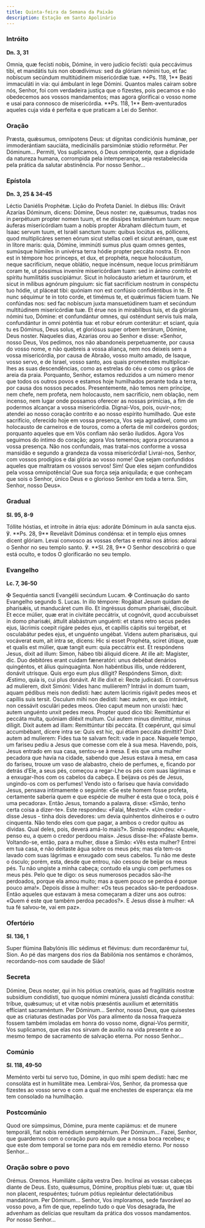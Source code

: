 ```yaml
---
title: Quinta-feira da Semana da Paixão
description: Estação em Santo Apolinário
---
```


### Intróito

**Dn. 3, 31**

<div class="side-by-side not-content">
  <span>
    Omnia, quæ fecísti nobis, Dómine, in vero judício fecísti: quia peccávimus
    tibi, et mandátis tuis non obœdívimus: sed da glóriam nómini tuo, et fac
    nobíscum secúndum multitúdinem misericórdiæ tuæ. **Ps. 118, 1** Beáti
    immaculáti in via: qui ámbulant in lege Dómini.
  </span>
  <span>
    Quantos males caíram sobre nós, Senhor, foi com verdadeira justiça que o
    fizestes, pois pecamos e não obedecemos aos vossos mandamentos; mas agora
    glorificai o vosso nome e usai para connosco de misericórdia. **Ps. 118, 1**
    Bem-aventurados aqueles cuja vida é perfeita e que praticam a Lei do Senhor.
  </span>
</div>

### Oração

<div class="side-by-side not-content">
  <span>
    Præsta, quǽsumus, omnípotens Deus: ut dígnitas condiciónis humánæ, per
    immoderántiam sauciáta, medicinális parsimóniæ stúdio reformétur. Per
    Dóminum...
  </span>
  <span>
    Permiti, Vos suplicamos, ó Deus omnipotente, que a dignidade da natureza
    humana, corrompida pela intemperança, seja restabelecida pela prática da
    salutar abstinência. Por nosso Senhor...
  </span>
</div>

### Epístola

**Dn. 3, 25 & 34-45**

<div class="side-by-side not-content">
  <span>Léctio Daniélis Prophétæ.</span>
  <span>Lição do Profeta Daniel.</span>
  <span>
    In diébus illis: Orávit Azarías Dóminum, dicens: Dómine, Deus noster: ne,
    quǽsumus, tradas nos in perpétuum propter nomen tuum, et ne díssipes
    testaméntum tuum: neque áuferas misericórdiam tuam a nobis propter Abraham
    diléctum tuum, et Isaac servum tuum, et Israël sanctum tuum: quibus locútus
    es, póllicens, quod multiplicáres semen eórum sicut stellas cœli et sicut
    arénam, quæ est in lítore maris: quia, Dómine, imminúti sumus plus quam
    omnes gentes, sumúsque húmiles in univérsa terra hódie propter peccáta
    nostra. Et non est in témpore hoc princeps, et dux, et prophéta, neque
    holocáustum, neque sacrifícium, neque oblátio, neque incénsum, neque locus
    primitiárum coram te, ut póssimus inveníre misericórdiam tuam: sed in ánimo
    contríto et spíritu humilitátis suscipiámur. Sicut in holocáusto aríetum et
    taurórum, et sicut in mílibus agnórum pínguium: sic fiat sacrifícium nostrum
    in conspéctu tuo hódie, ut pláceat tibi: quóniam non est confúsio
    confidéntibus in te. Et nunc séquimur te in toto corde, et timémus te, et
    quǽrimus fáciem tuam. Ne confúndas nos: sed fac nobíscum juxta mansuetúdinem
    tuam et secúndum multitúdinem misericórdiæ tuæ. Et érue nos in mirabílibus
    tuis, et da glóriam nómini tuo, Dómine: et confundántur omnes, qui osténdunt
    servis tuis mala, confundántur in omni poténtia tua: et robur eórum
    conterátur: et sciant, quia tu es Dóminus, Deus solus, et gloriósus super
    orbem terrárum, Dómine, Deus noster.
  </span>
  <span>
    Naqueles dias, Azarias orou ao Senhor e disse: «Senhor, nosso Deus, Vos
    pedimos, nos não abandoneis perpetuamente, por causa do vosso nome, e não
    quebreis a vossa aliança, nem nos deixeis sem a vossa misericórdia, por
    causa de Abraão, vosso muito amado, de Isaque, vosso servo, e de Israel,
    vosso santo, aos quais prometestes multiplicar-lhes as suas descendências,
    como as estrelas do céu e como os grãos de areia da praia. Porquanto,
    Senhor, estamos reduzidos a um número menor que todos os outros povos e
    estamos hoje humilhados perante toda a terra, por causa dos nossos pecados.
    Presentemente, não temos nem príncipe, nem chefe, nem profeta, nem
    holocausto, nem sacrifício, nem oblação, nem incenso, nem lugar onde
    possamos oferecer as nossas primícias, a fim de podermos alcançar a vossa
    misericórdia. Dignai-Vos, pois, ouvir-nos; atendei ao nosso coração contrito
    e ao nosso espírito humilhado. Que este sacrifício, oferecido hoje em vossa
    presença, Vos seja agradável, como um holocausto de carneiros e de touros,
    como a oferta de mil cordeiros gordos; porquanto aqueles que em Vós confiam
    não serão iludidos. Agora Vos seguimos do íntimo do coração; agora Vos
    tememos; agora procuramos a vossa presença. Não nos confundais, mas
    tratai-nos conforme a vossa mansidão e segundo a grandeza da vossa
    misericórdia! Livrai-nos, Senhor, com vossos prodígios e dai glória ao vosso
    nome! Que sejam confundidos aqueles que maltratam os vossos servos! Sim! Que
    eles sejam confundidos pela vossa omnipotência! Que sua força seja
    aniquilada; e que conheçam que sois o Senhor, único Deus e o glorioso Senhor
    em toda a terra. Sim, Senhor, nosso Deus».
  </span>
</div>

### Gradual

**Sl. 95, 8-9**

<div class="side-by-side not-content">
  <span>
    Tóllite hóstias, et introíte in átria ejus: adoráte Dóminum in aula sancta
    ejus. ℣. **Ps. 28, 9** Revelávit Dóminus condénsa: et in templo ejus omnes
    dicent glóriam.
  </span>
  <span>
    Levai convosco as vossas ofertas e entrai nos átrios: adorai o Senhor no seu
    templo santo. ℣. **Sl. 28, 9** O Senhor descobrirá o que está oculto, e
    todos O glorificarão no seu templo.
  </span>
</div>

### Evangelho

**Lc. 7, 36-50**

<div class="side-by-side not-content">
  <span>
    <span class="text-red-500">✠</span> Sequéntia sancti Evangélii secúndum
    Lucam.
  </span>
  <span>
    <span class="text-red-500">✠</span> Continuação do santo Evangelho segundo
    S. Lucas.
  </span>
  <span>
    In illo témpore: Rogábat Jesum quidam de pharisǽis, ut manducáret cum illo.
    Et ingréssus domum pharisǽi, discúbuit. Et ecce múlier, quæ erat in civitáte
    peccátrix, ut cognóvit, quod accubuísset in domo pharisǽi, áttulit
    alabástrum unguénti: et stans retro secus pedes ejus, lácrimis coepit rigáre
    pedes ejus, et capíllis cápitis sui tergébat, et osculabátur pedes ejus, et
    unguénto ungébat. Videns autem pharisǽus, qui vocáverat eum, ait intra se,
    dicens: Hic si esset Prophéta, sciret útique, quæ et qualis est múlier, quæ
    tangit eum: quia peccátrix est. Et respóndens Jesus, dixit ad illum: Simon,
    hábeo tibi áliquid dícere. At ille ait: Magíster, dic. Duo debitóres erant
    cuidam fæneratóri: unus debébat denários quingéntos, et álius quinquagínta.
    Non habéntibus illis, unde rédderent, donávit utrísque. Quis ergo eum plus
    díligit? Respóndens Simon, dixit: Æstimo, quia is, cui plus donávit. At ille
    dixit ei: Recte judicásti. Et convérsus ad mulíerem, dixit Simóni: Vides
    hanc mulíierem? Intrávi in domum tuam, aquam pédibus meis non dedísti: hæc
    autem lácrimis rigávit pedes meos et capíllis suis tersit. Osculum mihi non
    dedísti: hæc autem, ex quo intrávit, non cessávit osculári pedes meos. Oleo
    caput meum non unxísti: hæc autem unguénto unxit pedes meos. Propter quod
    dico tibi: Remittúntur ei peccáta multa, quóniam diléxit multum. Cui autem
    minus dimíttitur, minus díligit. Dixit autem ad illam: Remittúntur tibi
    peccáta. Et cœpérunt, qui simul accumbébant, dícere intra se: Quis est hic,
    qui étiam peccáta dimíttit? Dixit autem ad mulíerem: Fides tua te salvam
    fecit: vade in pace.
  </span>
  <span>
    Naquele tempo, um fariseu pediu a Jesus que comesse com ele à sua mesa.
    Havendo, pois, Jesus entrado em sua casa, sentou-se à mesa. E eis que uma
    mulher pecadora que havia na cidade, sabendo que Jesus estava à mesa, em
    casa do fariseu, trouxe um vaso de alabastro, cheio de perfumes, e, ficando
    por detrás d’Ele, a seus pés, começou a regar-Lhe os pés com suas lágrimas e
    a enxugar-lhos com os cabelos da cabeça. E beijava os pés de Jesus,
    ungindo-os com os perfumes! Vendo isto o fariseu que havia convidado Jesus,
    pensava intimamente o seguinte: «Se este homem fosse profeta, certamente
    saberia quem e que espécie de mulher é esta que o toca, pois é uma
    pecadora». Então Jesus, tomando a palavra, disse: «Simão, tenho certa coisa
    a dizer-te». Este respondeu: «Falai, Mestre!». «Um credor - disse Jesus -
    tinha dois devedores: um devia quinhentos dinheiros e o outro cinquenta. Não
    tendo eles com que pagar, a ambos o credor quitou as dívidas. Qual deles,
    pois, deverá amá-lo mais?». Simão respondeu: «Aquele, penso eu, a quem o
    credor perdoou mais». Jesus disse-lhe: «Falaste bem». Voltando-se, então,
    para a mulher, disse a Simão: «Vês esta mulher? Entrei em tua casa, e não
    deitaste água sobre os meus pés; mas ela tem-os lavado com suas lágrimas e
    enxugado com seus cabelos. Tu não me deste o ósculo; porém, esta, desde que
    entrou, não cessou de beijar os meus pés. Tu não ungiste a minha cabeça;
    contudo ela ungiu com perfumes os meus pés. Pelo que te digo: os seus
    numerosos pecados são-lhe perdoados, porque ela amou muito; mas a quem pouco
    se perdoa é porque pouco ama!». Depois disse à mulher: «Os teus pecados
    são-te perdoados». Então aqueles que estavam à mesa começaram a dizer uns
    aos outros: «Quem é este que também perdoa pecados?». E Jesus disse à
    mulher: «A tua fé salvou-te, vai em paz».
  </span>
</div>

### Ofertório

**Sl. 136, 1**

<div class="side-by-side not-content">
  <span>
    Super flúmina Babylónis illic sédimus et flévimus: dum recordarémur tui,
    Sion.
  </span>
  <span>
    Ao pé das margens dos rios da Babilónia nos sentámos e chorámos,
    recordando-nos com saudade de Sião!
  </span>
</div>

### Secreta

<div class="side-by-side not-content">
  <span>
    Dómine, Deus noster, qui in his pótius creatúris, quas ad fragilitátis
    nostræ subsídium condidísti, tuo quoque nómini múnera jussísti dicánda
    constítui: tríbue, quǽsumus; ut et vitæ nobis præséntis auxílium et
    æternitátis effíciant sacraméntum. Per Dóminum...
  </span>
  <span>
    Senhor, nosso Deus, que quisestes que as criaturas destinadas por Vós para
    alimento da nossa fraqueza fossem também imoladas em honra do vosso nome,
    dignai-Vos permitir, Vos suplicamos, que elas nos sirvam de auxílio na vida
    presente e ao mesmo tempo de sacramento de salvação eterna. Por nosso
    Senhor...
  </span>
</div>

### Comúnio

**Sl. 118, 49-50**

<div class="side-by-side not-content">
  <span>
    Meménto verbi tui servo tuo, Dómine, in quo mihi spem dedísti: hæc me
    consoláta est in humilitáte mea.
  </span>
  <span>
    Lembrai-Vos, Senhor, da promessa que fizestes ao vosso servo e com a qual me
    enchestes de esperança: ela me tem consolado na humilhação.
  </span>
</div>

### Postcomúnio

<div class="side-by-side not-content">
  <span>
    Quod ore súmpsimus, Dómine, pura mente capiámus: et de munere temporáli,
    fiat nobis remédium sempitérnum. Per Dóminum...
  </span>
  <span>
    Fazei, Senhor, que guardemos com o coração puro aquilo que a nossa boca
    recebeu; e que este dom temporal se torne para nós em remédio eterno. Por
    nosso Senhor...
  </span>
</div>

### Oração sobre o povo

<div class="side-by-side not-content">
  <span class="text-red-500 text-center">Orémus.</span>
  <span class="text-red-500 text-center">Oremos.</span>
  <span>Humiliáte cápita vestra Deo.</span>
  <span>Inclinai as vossas cabeças diante de Deus.</span>
  <span>
    Esto, quǽsumus, Dómine, propítius plebi tuæ: ut, quæ tibi non placent,
    respuéntes; tuórum pótius repleántur delectatiónibus mandatórum. Per
    Dóminum...
  </span>
  <span>
    Senhor, Vos imploramos, sede favorável ao vosso povo, a fim de que,
    repelindo tudo o que Vos desagrada, lhe advenham as delícias que resultam da
    prática dos vossos mandamentos. Por nosso Senhor...
  </span>
</div>
